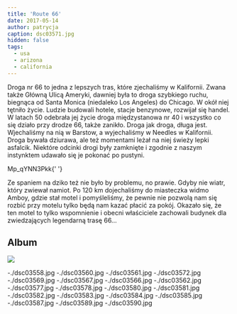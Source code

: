 ```yaml
---
title: 'Route 66'
date: 2017-05-14
author: patrycja
caption: dsc03571.jpg
hidden: false
tags:
  - usa
  - arizona
  - california
---
```


Droga nr 66 to jedna z lepszych tras, które zjechaliśmy w Kalifornii. Zwana także Główną Ulicą Ameryki, dawniej była to droga szybkiego ruchu, biegnąca od Santa Monica (niedaleko Los Angeles) do Chicago. W okół niej tętniło życie. Ludzie budowali hotele, stacje benzynowe, rozwijał się handel. W latach 50 odebrała jej życie droga międzystanowa nr 40 i wszystko co się działo przy drodze 66, także zanikło.
Droga jak droga, długa jest. Wjechaliśmy na nią w Barstow, a wyjechaliśmy w Needles w Kalifornii. Droga bywała dziurawa, ale też momentami leżał na niej świeży lepki asfalcik. Niektóre odcinki drogi były zamknięte i zgodnie z naszym instynktem udawało się je pokonać po pustyni.

<youtube>Mp_qYNN3Pkk</youtube>{' '}

Ze spaniem na dziko też nie było by problemu, no prawie. Gdyby nie wiatr, który zwiewał namiot. Po 120 km dojechaliśmy do miasteczka widmo Amboy, gdzie stał motel i pomyśleliśmy, że pewnie nie pozwolą nam się rozbić przy motelu tylko będą nam kazać płacić za pokój. Okazało się, że ten motel to tylko wspomnienie i obecni właściciele zachowali budynek dla zwiedzających legendarną trasę 66...

## Album

![](./dsc03557.jpg)

<grid>
  -./dsc03558.jpg -./dsc03560.jpg -./dsc03561.jpg -./dsc03572.jpg
  -./dsc03569.jpg -./dsc03567.jpg -./dsc03566.jpg -./dsc03562.jpg
  -./dsc03577.jpg -./dsc03578.jpg -./dsc03580.jpg -./dsc03581.jpg
  -./dsc03582.jpg -./dsc03583.jpg -./dsc03584.jpg -./dsc03585.jpg
  -./dsc03587.jpg -./dsc03589.jpg -./dsc03590.jpg
</grid>
